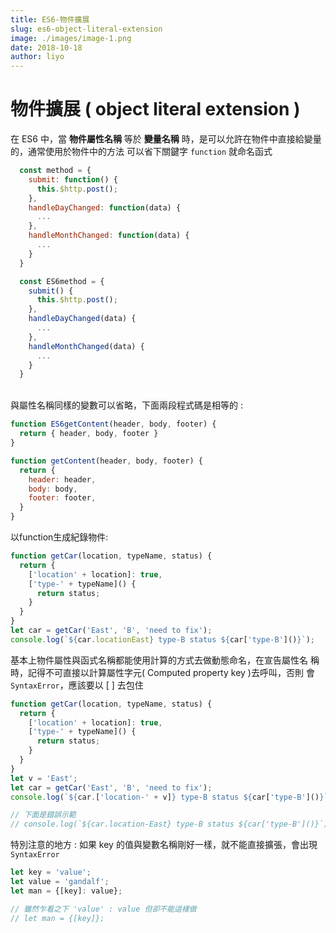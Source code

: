 ```yaml
---
title: ES6-物件擴展
slug: es6-object-literal-extension
image: ./images/image-1.png
date: 2018-10-18
author: liyo
---
```


# 物件擴展 ( object literal extension )

在 ES6 中，當 **物件屬性名稱** 等於 **變量名稱** 時，是可以允許在物件中直接給變量的，通常使用於物件中的方法
可以省下關鍵字 `function` 就命名函式

<div className="code">

```javascript
  const method = {
    submit: function() {
      this.$http.post();
    },
    handleDayChanged: function(data) {
      ...
    },
    handleMonthChanged: function(data) {
      ...
    }
  }
```

</div>

<div className="code">

```javascript
  const ES6method = {
    submit() {
      this.$http.post();
    },
    handleDayChanged(data) {
      ...
    },
    handleMonthChanged(data) {
      ...
    }
  }
```

</div>

<br />
與屬性名稱同樣的變數可以省略，下面兩段程式碼是相等的 :

<div className="code">

```javascript
function ES6getContent(header, body, footer) {
  return { header, body, footer }
}
```

</div>


<div className="code">

```javascript
function getContent(header, body, footer) {
  return {
    header: header,
    body: body,
    footer: footer,
  }
}
```

</div>

以function生成紀錄物件:

<div className="code">

```javascript
function getCar(location, typeName, status) {
  return {
    ['location' + location]: true,
    ['type-' + typeName]() {
      return status;
    }
  }
}
let car = getCar('East', 'B', 'need to fix');
console.log(`${car.locationEast} type-B status ${car['type-B']()}`);
```

</div>

基本上物件屬性與函式名稱都能使用計算的方式去做動態命名，在宣告屬性名
稱時，記得不可直接以計算屬性字元( Computed property key )去呼叫，否則
會 ```SyntaxError```，應該要以 [ ] 去包住

<div className="code">

```javascript
function getCar(location, typeName, status) {
  return {
    ['location' + location]: true,
    ['type-' + typeName]() {
      return status;
    }
  }
}
let v = 'East';
let car = getCar('East', 'B', 'need to fix');
console.log(`${car.['location-' + v]} type-B status ${car['type-B']()}`);

// 下面是錯誤示範
// console.log(`${car.location-East} type-B status ${car['type-B']()}`);
```

</div>

特別注意的地方 :
如果 key 的值與變數名稱剛好一樣，就不能直接擴張，會出現`SyntaxError`

<div className="code">

```javascript
let key = 'value';
let value = 'gandalf';
let man = {[key]: value};

// 雖然乍看之下 'value' : value 但卻不能這樣做
// let man = {[key]};
```

</div>
